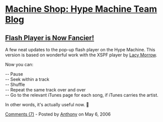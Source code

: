 [Machine Shop: Hype Machine Team Blog](http://blog.hypem.com/)
==============================================================

[Flash Player is Now Fancier!](https://blog.hypem.com/2006/05/flash-player-is-now-fancier/)
-------------------------------------------------------------------------------------------

A few neat updates to the pop-up flash player on the Hype Machine. This version is based on wonderful work with the XSPF player by [Lacy Morrow](http://blog.geekkid.net/2006/04/xspf-files).

Now you can:

-- Pause\
-- Seek within a track\
-- Shuffle\
-- Repeat the same track over and over\
-- Go to the relevant iTunes page for each song, if iTunes carries the artist.

In other words, it's actually useful now. 🙂

[Comments (7)](https://blog.hypem.com/2006/05/flash-player-is-now-fancier/#comments) - Posted by [Anthony](http://twitter.com/fascinated "Visit Anthony's website") on May 6, 2006
